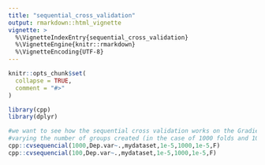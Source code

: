 ```yaml
---
title: "sequential_cross_validation"
output: rmarkdown::html_vignette
vignette: >
  %\VignetteIndexEntry{sequential_cross_validation}
  %\VignetteEngine{knitr::rmarkdown}
  %\VignetteEncoding{UTF-8}
---
```


```r
knitr::opts_chunk$set(
  collapse = TRUE,
  comment = "#>"
)
```

```r
library(cpp)
library(dplyr)

#we want to see how the sequential cross validation works on the Gradient Descent Optimization Method for Linear Models 
#varying the number of groups created (in the case of 1000 folds and 100 folds)
cpp::cvsequencial(1000,Dep.var~.,mydataset,1e-5,1000,1e-5,F)
cpp::cvsequencial(100,Dep.var~.,mydataset,1e-5,1000,1e-5,F)

```
